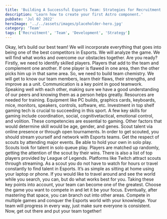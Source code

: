```yaml
---
title: 'Building A Successful Esports Team: Strategies for Recruitment and Development'
description: 'Learn how to create your first Astro component.'
pubDate: 'Jul 02 2022'
heroImage: '../../assets/images/placeholder-hero.jpg'
category: 'Team'
tags: ['Recruitment', 'Team', 'Development', 'Strategy']
---
```


Okay, let’s build our best team! We will incorporate everything that goes into being one of the
best competitors in Esports. We will analyze the game. We will find what works and overcome
our obstacles together. Are you ready?
Firstly, we need to identify skilled players. Players that add to the team and complement one
another. If one player is flawed in one area, then the other picks him up in that same area. So, we
need to build team chemistry. We will get to know our team members, learn their flaws, their
strengths, and improve as a unit. Communication is a key point in good teamwork. Speaking well
with each other, making sure we have a good understanding of our peers and knowing them as a
person helps greatly.
Resources are needed for training. Equipment like PC builds, graphics cards, keyboards,
mice, monitors, speakers, controls, software, etc. Investment in top shelf gaming tech is crucial
to succeeding in this sport. A few key skills for gaming include coordination, social, cognitivetactical, emotional control, and volition. These competencies are essential to gaming. Other
factors that would determine skill would be age, gender, and genes. Scout talent via online
presence or through open tournaments.
In order to get scouted, you should stream yourself and network with Esports teams. Get
the respect of scouts by attending major events. Be able to hold your own in solo play. Scouts
look for talent in solo queue play. Players are matched up randomly, getting the attention of the
scout by their wins. There is also a list of top players provided by League of Legends. Platforms
like Twitch attract scouts through streaming. As a scout you do not have to watch for hours or
travel constantly to find talent in Esports. It’s as simple as sitting at home using your laptop or
phone. If you would like to travel around and see the world while you search, you can, but do
what works best for you.
Taking these key points into account, your team can become one of the greatest. Choose
the game you want to compete in and let it be your focus. Eventually, after mastering that space,
you can branch out into other areas. Compete in multiple games and conquer the Esports world
with your knowledge. Your team will progress in every way, just make sure everyone is
consistent. Now, get out there and put your team together!